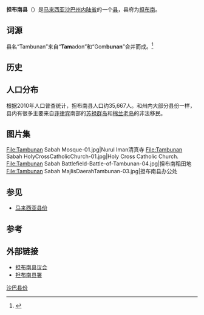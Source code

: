 {{for|该县县府|担布南}}
{{Infobox settlement myd
| name ={{PAGENAME}}
| official_name =Daerah Tambunan
| en = Tambunan District
| ta = 
| jawi = 
| imagesize = 
| image_flag = 
| image_seal = 
| image_map = SabahDistricts-Tambunan-pp.png
| coordinates = {{coord|5|40|26.47|N|116|21|53.58|E|region:MY|display=inline, title}}
| state =沙巴
| bhg = [[内陆省|内陆省]]
| seat =[[担布南|担布南]]
| la =[[担布南县议会|担布南县议会]]
| do = Thomas Logijin
| area_total_km2 = {{formatnum:1347|R}}
| population_total = {{formatnum:35,667|R}}
| population_as_of = 2010
|postal_code = 
|area_code=
|registration_plate=
}}
'''担布南县'''（{{lang-ms|Daerah Tambunan}}）是[[马来西亚|马来西亚]][[沙巴州|沙巴州]][[内陆省|内陆省]]的一个[[马来西亚县份|县]]，县府为[[担布南|担布南]]。

==词源==
县名“Tambunan”来自“'''Tam'''adon”和“Gom'''bunan'''”合并而成。<ref>{{cite web|url=http://www.sabah.gov.my/md.tbn/|title=Laman Utama|language=ms|publisher=Tambunan District Council|accessdate=8 November 2017|archiveurl=https://web.archive.org/web/20171108065613/http://www.sabah.gov.my/md.tbn/|archivedate=8 November 2017|url-status=dead}}</ref>

==历史==

==人口分布==
根据2010年人口普查统计，担布南县人口约35,667人。{{my10|2}}和州内大部分县份一样，县内有很多主要来自[[菲律宾|菲律宾]]南部的[[苏禄群岛|苏禄群岛]]和[[棉兰老岛|棉兰老岛]]的非法移民。
{{MyPopuSabah|2010|424|30529|429|440|1206|376|12|156|2095}}

==图片集==
<gallery>
File:Tambunan Sabah Mosque-01.jpg|Nurul Iman清真寺
File:Tambunan Sabah HolyCrossCatholicChurch-01.jpg|Holy Cross Catholic Church.
File:Tambunan Sabah Battlefield-Battle-of-Tambunan-04.jpg|担布南稻田地
File:Tambunan Sabah MajlisDaerahTambunan-03.jpg|担布南县办公处
</gallery>

==参见==
{{Portal box|马来西亚}}
* [[马来西亚县份|马来西亚县份]]

==参考==
{{reflist}}

==外部链接==
{{commons category|Tambunan District}}
*[http://www.sabah.gov.my/md.tbn/ 担布南县议会] {{Wayback|url=http://www.sabah.gov.my/md.tbn/ |date=20171108065613 }}
*[http://www.sabah.gov.my/pd.tbn/ 担布南县署] {{Wayback|url=http://www.sabah.gov.my/pd.tbn/ |date=20201024154935 }}

{{沙巴}}
{{马来西亚县份}}
{{Normdaten}}
[[Category:沙巴县份|]]